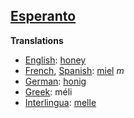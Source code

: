 ==[[Esperanto]]==

'''Translations'''

*[[English]]: [[honey]]
*[[French]], [[Spanish]]: [[miel]] ''m''
*[[German]]: [[honig]]
*[[Greek]]: m&eacute;li
*[[Interlingua]]: [[melle]]
